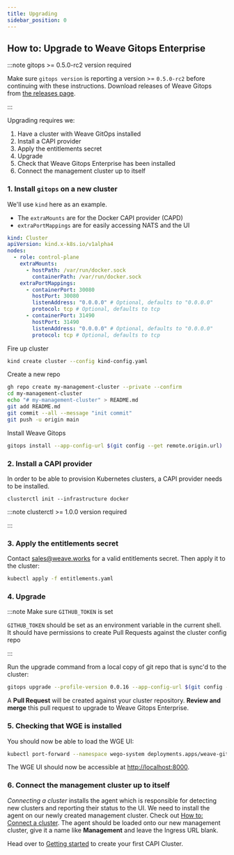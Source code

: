 ```yaml
---
title: Upgrading
sidebar_position: 0
---
```



## How to: Upgrade to Weave Gitops Enterprise

:::note gitops >= 0.5.0-rc2 version required

Make sure `gitops version` is reporting a version >= `0.5.0-rc2` before continuing with these instructions. Download releases of Weave Gitops from [the releases page](https://github.com/weaveworks/weave-gitops/releases).

:::

Upgrading requires we:

1. Have a cluster with Weave GitOps installed
2. Install a CAPI provider
3. Apply the entitlements secret
4. Upgrade
5. Check that Weave Gitops Enterprise has been installed
6. Connect the management cluster up to itself

### 1. Install `gitops` on a new cluster

We'll use `kind` here as an example.

- The `extraMounts` are for the Docker CAPI provider (CAPD)
- `extraPortMappings` are for easily accessing NATS and the UI

```yaml title="kind-config.yaml"
kind: Cluster
apiVersion: kind.x-k8s.io/v1alpha4
nodes:
  - role: control-plane
    extraMounts:
      - hostPath: /var/run/docker.sock
        containerPath: /var/run/docker.sock
    extraPortMappings:
      - containerPort: 30080
        hostPort: 30080
        listenAddress: "0.0.0.0" # Optional, defaults to "0.0.0.0"
        protocol: tcp # Optional, defaults to tcp
      - containerPort: 31490
        hostPort: 31490
        listenAddress: "0.0.0.0" # Optional, defaults to "0.0.0.0"
        protocol: tcp # Optional, defaults to tcp
```

Fire up cluster

```bash
kind create cluster --config kind-config.yaml
```

Create a new repo

```bash
gh repo create my-management-cluster --private --confirm
cd my-management-cluster
echo "# my-management-cluster" > README.md
git add README.md
git commit --all --message "init commit"
git push -u origin main
```

Install Weave Gitops

```bash
gitops install --app-config-url $(git config --get remote.origin.url)
```

### 2. Install a CAPI provider

In order to be able to provision Kubernetes clusters, a CAPI provider needs to be installed.

```
clusterctl init --infrastructure docker
```

:::note clusterctl >= 1.0.0 version required

:::

### 3. Apply the entitlements secret

Contact sales@weave.works for a valid entitlements secret. Then apply it to the cluster:

```bash
kubectl apply -f entitlements.yaml
```



### 4. Upgrade

:::note Make sure `GITHUB_TOKEN` is set

`GITHUB_TOKEN` should be set as an environment variable in the current shell. It should have permissions to create Pull Requests against the cluster config repo

:::

Run the upgrade command from a local copy of git repo that is sync'd to the cluster:

```bash
gitops upgrade --profile-version 0.0.16 --app-config-url $(git config --get remote.origin.url)
```

A **Pull Request** will be created against your cluster repository. **Review and merge** this pull request to upgrade to Weave Gitops Enterprise.

### 5. Checking that WGE is installed

You should now be able to load the WGE UI:

```bash
kubectl port-forward --namespace wego-system deployments.apps/weave-gitops-enterprise-nginx-ingress-controller 8000:80
```

The WGE UI should now be accessible at [http://localhost:8000](http://localhost:8000).

### 6. Connect the management cluster up to itself

_Connecting a cluster_ installs the agent which is responsible for detecting new clusters and reporting their status to the UI. We need to install the agent on our newly created management cluster. Check out [How to: Connect a cluster](../cluster-management/managing-existing-clusters.mdx#how-to-connect-a-cluster). The agent should be loaded onto our new management cluster, give it a name like **Management** and leave the Ingress URL blank.

Head over to [Getting started](../cluster-management/getting-started.mdx) to create your first CAPI Cluster.
